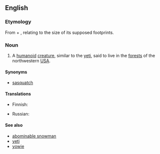 ==English==
{{wikipedia}}

===Etymology===
From {{term|big}} + {{term|foot}}, relating to the size of its supposed footprints.

===Noun===
{{en-noun}}

# {{context|US|cryptozoology}} A [[humanoid]] [[creature]], similar to the [[yeti]], said to live in the [[forest]]s of the northwestern [[USA]].

====Synonyms====
*[[sasquatch]]

====Translations====
{{trans-top|unidentified yeti-like animal}}
*Finnish: {{t|fi|Isojalka}}
{{trans-mid}}
*Russian: {{t|ru|бигфут|m|tr=bigfút|sc=Cyrl}}
{{trans-bottom}}

====See also====
*[[abominable snowman]]
*[[yeti]]
*[[yowie]]
